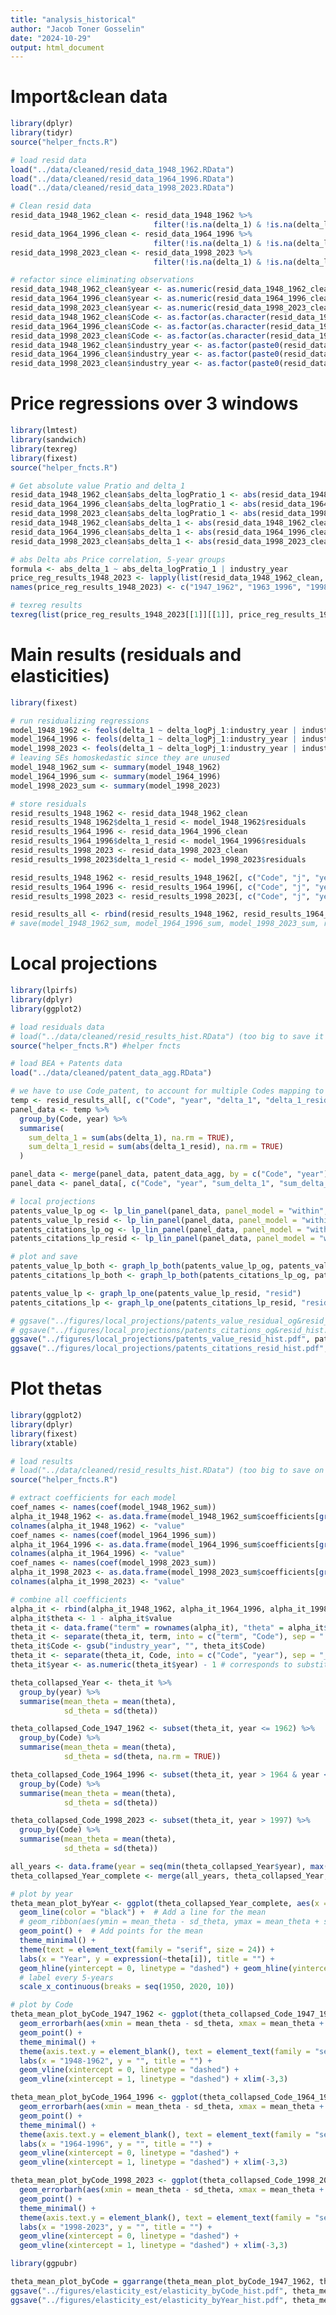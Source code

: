 ```yaml
---
title: "analysis_historical"
author: "Jacob Toner Gosselin"
date: "2024-10-29"
output: html_document
---
```

# Import&clean data

```r
library(dplyr)
library(tidyr)
source("helper_fncts.R")

# load resid data
load("../data/cleaned/resid_data_1948_1962.RData")
load("../data/cleaned/resid_data_1964_1996.RData")
load("../data/cleaned/resid_data_1998_2023.RData")

# Clean resid data
resid_data_1948_1962_clean <- resid_data_1948_1962 %>%
                                filter(!is.na(delta_1) & !is.na(delta_logPratio_1_II) & !is.infinite(delta_1))
resid_data_1964_1996_clean <- resid_data_1964_1996 %>% 
                                filter(!is.na(delta_1) & !is.na(delta_logPratio_1_II) &  !is.infinite(delta_1))
resid_data_1998_2023_clean <- resid_data_1998_2023 %>% 
                                filter(!is.na(delta_1) & !is.na(delta_logPratio_1_II) & !is.infinite(delta_1))

# refactor since eliminating observations
resid_data_1948_1962_clean$year <- as.numeric(resid_data_1948_1962_clean$year)
resid_data_1964_1996_clean$year <- as.numeric(resid_data_1964_1996_clean$year)
resid_data_1998_2023_clean$year <- as.numeric(resid_data_1998_2023_clean$year)
resid_data_1948_1962_clean$Code <- as.factor(as.character(resid_data_1948_1962_clean$Code))
resid_data_1964_1996_clean$Code <- as.factor(as.character(resid_data_1964_1996_clean$Code))
resid_data_1998_2023_clean$Code <- as.factor(as.character(resid_data_1998_2023_clean$Code))
resid_data_1948_1962_clean$industry_year <- as.factor(paste0(resid_data_1948_1962_clean$Code, "_", resid_data_1948_1962_clean$year))
resid_data_1964_1996_clean$industry_year <- as.factor(paste0(resid_data_1964_1996_clean$Code, "_", resid_data_1964_1996_clean$year))
resid_data_1998_2023_clean$industry_year <- as.factor(paste0(resid_data_1998_2023_clean$Code, "_", resid_data_1998_2023_clean$year))
```

# Price regressions over 3 windows
```r
library(lmtest)
library(sandwich)
library(texreg)
library(fixest)
source("helper_fncts.R")

# Get absolute value Pratio and delta_1
resid_data_1948_1962_clean$abs_delta_logPratio_1 <- abs(resid_data_1948_1962_clean$delta_logPratio_1_II)
resid_data_1964_1996_clean$abs_delta_logPratio_1 <- abs(resid_data_1964_1996_clean$delta_logPratio_1_II)
resid_data_1998_2023_clean$abs_delta_logPratio_1 <- abs(resid_data_1998_2023_clean$delta_logPratio_1_II)
resid_data_1948_1962_clean$abs_delta_1 <- abs(resid_data_1948_1962_clean$delta_1)
resid_data_1964_1996_clean$abs_delta_1 <- abs(resid_data_1964_1996_clean$delta_1)
resid_data_1998_2023_clean$abs_delta_1 <- abs(resid_data_1998_2023_clean$delta_1)

# abs Delta abs Price correlation, 5-year groups
formula <- abs_delta_1 ~ abs_delta_logPratio_1 | industry_year
price_reg_results_1948_2023 <- lapply(list(resid_data_1948_1962_clean, resid_data_1964_1996_clean, resid_data_1998_2023_clean), function(x) reg_wrapper_feols(x, formula))
names(price_reg_results_1948_2023) <- c("1947_1962", "1963_1996", "1998_2023")

# texreg results
texreg(list(price_reg_results_1948_2023[[1]][[1]], price_reg_results_1948_2023[[2]][[1]], price_reg_results_1948_2023[[3]][[1]]), override.se = list(price_reg_results_1948_2023[[1]][[2]], price_reg_results_1948_2023[[2]][[2]], price_reg_results_1948_2023[[3]][[2]]), override.p = list(price_reg_results_1948_2023[[1]][[3]], price_reg_results_1948_2023[[2]][[3]], price_reg_results_1948_2023[[3]][[3]]), stars = c(0.01, 0.05, 0.1), custom.model.names = c("1947-1962", "1963-1996", "1998-2022"), include.rsquared = FALSE, include.adjrs = FALSE, table = FALSE, file = "../tables/PriceReg_1948-2022.tex") 
```

# Main results (residuals and elasticities)
```r
library(fixest)

# run residualizing regressions
model_1948_1962 <- feols(delta_1 ~ delta_logPj_1:industry_year | industry_year, data = resid_data_1948_1962_clean)
model_1964_1996 <- feols(delta_1 ~ delta_logPj_1:industry_year | industry_year, data = resid_data_1964_1996_clean)
model_1998_2023 <- feols(delta_1 ~ delta_logPj_1:industry_year | industry_year, data = resid_data_1998_2023_clean)
# leaving SEs homoskedastic since they are unused
model_1948_1962_sum <- summary(model_1948_1962)
model_1964_1996_sum <- summary(model_1964_1996)
model_1998_2023_sum <- summary(model_1998_2023)

# store residuals 
resid_results_1948_1962 <- resid_data_1948_1962_clean
resid_results_1948_1962$delta_1_resid <- model_1948_1962$residuals
resid_results_1964_1996 <- resid_data_1964_1996_clean
resid_results_1964_1996$delta_1_resid <- model_1964_1996$residuals
resid_results_1998_2023 <- resid_data_1998_2023_clean
resid_results_1998_2023$delta_1_resid <- model_1998_2023$residuals

resid_results_1948_1962 <- resid_results_1948_1962[, c("Code", "j", "year", "delta_1", "delta_1_resid")]
resid_results_1964_1996 <- resid_results_1964_1996[, c("Code", "j", "year", "delta_1", "delta_1_resid")]
resid_results_1998_2023 <- resid_results_1998_2023[, c("Code", "j", "year", "delta_1", "delta_1_resid")]

resid_results_all <- rbind(resid_results_1948_1962, resid_results_1964_1996, resid_results_1998_2023)
# save(model_1948_1962_sum, model_1964_1996_sum, model_1998_2023_sum, resid_results_all, file = "../data/cleaned/resid_results_hist.RData") (too big to save on Github)
```

# Local projections
```r
library(lpirfs)
library(dplyr)
library(ggplot2)

# load residuals data
# load("../data/cleaned/resid_results_hist.RData") (too big to save it on Github)
source("helper_fncts.R") #helper fncts

# load BEA + Patents data
load("../data/cleaned/patent_data_agg.RData")

# we have to use Code_patent, to account for multiple Codes mapping to some NAICS 3-digit 
temp <- resid_results_all[, c("Code", "year", "delta_1", "delta_1_resid")]
panel_data <- temp %>%
  group_by(Code, year) %>%
  summarise(
    sum_delta_1 = sum(abs(delta_1), na.rm = TRUE),
    sum_delta_1_resid = sum(abs(delta_1_resid), na.rm = TRUE)
  )

panel_data <- merge(panel_data, patent_data_agg, by = c("Code", "year"), all.x = TRUE, all.y = FALSE)
panel_data <- panel_data[, c("Code", "year", "sum_delta_1", "sum_delta_1_resid", "patents_xi_real", "patents_num", "patents_cites")]

# local projections
patents_value_lp_og <- lp_lin_panel(panel_data, panel_model = "within", panel_effect = "twoways", robust_cov = "vcovHC", robust_method = "white1", diff_shock = FALSE, endog_data = "sum_delta_1", shock = "patents_xi_real", confint = 1.65, hor = 15, cumul_mult = FALSE)
patents_value_lp_resid <- lp_lin_panel(panel_data, panel_model = "within", panel_effect = "twoways", robust_cov = "vcovHC", robust_method = "white1", diff_shock = FALSE, endog_data = "sum_delta_1_resid", shock = "patents_xi_real", confint = 1.65, hor = 15, cumul_mult = FALSE)
patents_citations_lp_og <- lp_lin_panel(panel_data, panel_model = "within", panel_effect = "twoways", robust_cov = "vcovHC", robust_method = "white1", diff_shock = FALSE, endog_data = "sum_delta_1", shock = "patents_cites", confint = 1.65, hor = 15, cumul_mult = FALSE)
patents_citations_lp_resid <- lp_lin_panel(panel_data, panel_model = "within", panel_effect = "twoways", robust_cov = "vcovHC", robust_method = "white1", diff_shock = FALSE, endog_data = "sum_delta_1_resid", shock = "patents_cites", confint = 1.65, hor = 15, cumul_mult = FALSE)

# plot and save
patents_value_lp_both <- graph_lp_both(patents_value_lp_og, patents_value_lp_resid)
patents_citations_lp_both <- graph_lp_both(patents_citations_lp_og, patents_citations_lp_resid)

patents_value_lp <- graph_lp_one(patents_value_lp_resid, "resid")
patents_citations_lp <- graph_lp_one(patents_citations_lp_resid, "resid")

# ggsave("../figures/local_projections/patents_value_residual_og&resid_hist.pdf", patents_value_lp_both, width = 9, height = 9)
# ggsave("../figures/local_projections/patents_citations_og&resid_hist.pdf", patents_citations_lp_both, width = 9, height = 9)
ggsave("../figures/local_projections/patents_value_resid_hist.pdf", patents_value_lp, width = 16, height = 9)
ggsave("../figures/local_projections/patents_citations_resid_hist.pdf", patents_citations_lp, width = 16, height = 9)
```

# Plot thetas

```r
library(ggplot2)
library(dplyr)
library(fixest)
library(xtable)

# load results
# load("../data/cleaned/resid_results_hist.RData") (too big to save on Github)
source("helper_fncts.R")

# extract coefficients for each model
coef_names <- names(coef(model_1948_1962_sum))
alpha_it_1948_1962 <- as.data.frame(model_1948_1962_sum$coefficients[grep("delta_logPj_1:", coef_names, value = TRUE)])
colnames(alpha_it_1948_1962) <- "value"
coef_names <- names(coef(model_1964_1996_sum))
alpha_it_1964_1996 <- as.data.frame(model_1964_1996_sum$coefficients[grep("delta_logPj_1:", coef_names, value = TRUE)])
colnames(alpha_it_1964_1996) <- "value"
coef_names <- names(coef(model_1998_2023_sum))
alpha_it_1998_2023 <- as.data.frame(model_1998_2023_sum$coefficients[grep("delta_logPj_1:", coef_names, value = TRUE)])
colnames(alpha_it_1998_2023) <- "value"

# combine all coefficients
alpha_it <- rbind(alpha_it_1948_1962, alpha_it_1964_1996, alpha_it_1998_2023)
alpha_it$theta <- 1 - alpha_it$value
theta_it <- data.frame("term" = rownames(alpha_it), "theta" = alpha_it$theta)
theta_it <- separate(theta_it, term, into = c("term", "Code"), sep = ":")
theta_it$Code <- gsub("industry_year", "", theta_it$Code)
theta_it <- separate(theta_it, Code, into = c("Code", "year"), sep = "_")
theta_it$year <- as.numeric(theta_it$year) - 1 # corresponds to substitution in t-1 to t, so we shift year by 1

theta_collapsed_Year <- theta_it %>%
  group_by(year) %>%
  summarise(mean_theta = mean(theta),
            sd_theta = sd(theta))

theta_collapsed_Code_1947_1962 <- subset(theta_it, year <= 1962) %>%
  group_by(Code) %>%
  summarise(mean_theta = mean(theta),
            sd_theta = sd(theta, na.rm = TRUE))

theta_collapsed_Code_1964_1996 <- subset(theta_it, year > 1964 & year <= 1996) %>% 
  group_by(Code) %>%
  summarise(mean_theta = mean(theta),
            sd_theta = sd(theta))

theta_collapsed_Code_1998_2023 <- subset(theta_it, year > 1997) %>% 
  group_by(Code) %>%
  summarise(mean_theta = mean(theta),
            sd_theta = sd(theta))

all_years <- data.frame(year = seq(min(theta_collapsed_Year$year), max(theta_collapsed_Year$year)))
theta_collapsed_Year_complete <- merge(all_years, theta_collapsed_Year, by = "year", all.x = TRUE)

# plot by year
theta_mean_plot_byYear <- ggplot(theta_collapsed_Year_complete, aes(x = year, y = mean_theta)) +
  geom_line(color = "black") +  # Add a line for the mean
  # geom_ribbon(aes(ymin = mean_theta - sd_theta, ymax = mean_theta + sd_theta), alpha = 0.2, fill = "black") +  # Add shaded region for SD
  geom_point() +  # Add points for the mean
  theme_minimal() + 
  theme(text = element_text(family = "serif", size = 24)) +
  labs(x = "Year", y = expression(~theta[i]), title = "") + 
  geom_hline(yintercept = 0, linetype = "dashed") + geom_hline(yintercept = 1, linetype = "dashed") + ylim(-3,3) +
  # label every 5-years
  scale_x_continuous(breaks = seq(1950, 2020, 10))

# plot by Code
theta_mean_plot_byCode_1947_1962 <- ggplot(theta_collapsed_Code_1947_1962, aes(y = Code, x = mean_theta)) +
  geom_errorbarh(aes(xmin = mean_theta - sd_theta, xmax = mean_theta + sd_theta), height = 0.2) +
  geom_point() +
  theme_minimal() + 
  theme(axis.text.y = element_blank(), text = element_text(family = "serif", size = 24)) +
  labs(x = "1948-1962", y = "", title = "") + 
  geom_vline(xintercept = 0, linetype = "dashed") + 
  geom_vline(xintercept = 1, linetype = "dashed") + xlim(-3,3)

theta_mean_plot_byCode_1964_1996 <- ggplot(theta_collapsed_Code_1964_1996, aes(y = Code, x = mean_theta)) + 
  geom_errorbarh(aes(xmin = mean_theta - sd_theta, xmax = mean_theta + sd_theta), height = 0.2) +
  geom_point() +
  theme_minimal() + 
  theme(axis.text.y = element_blank(), text = element_text(family = "serif", size = 24)) +
  labs(x = "1964-1996", y = "", title = "") + 
  geom_vline(xintercept = 0, linetype = "dashed") + 
  geom_vline(xintercept = 1, linetype = "dashed") + xlim(-3,3)

theta_mean_plot_byCode_1998_2023 <- ggplot(theta_collapsed_Code_1998_2023, aes(y = Code, x = mean_theta)) + 
  geom_errorbarh(aes(xmin = mean_theta - sd_theta, xmax = mean_theta + sd_theta), height = 0.2) +
  geom_point() +
  theme_minimal() + 
  theme(axis.text.y = element_blank(), text = element_text(family = "serif", size = 24)) +
  labs(x = "1998-2023", y = "", title = "") + 
  geom_vline(xintercept = 0, linetype = "dashed") + 
  geom_vline(xintercept = 1, linetype = "dashed") + xlim(-3,3)

library(ggpubr)

theta_mean_plot_byCode = ggarrange(theta_mean_plot_byCode_1947_1962, theta_mean_plot_byCode_1964_1996, theta_mean_plot_byCode_1998_2023, ncol = 3, nrow = 1)
ggsave("../figures/elasticity_est/elasticity_byCode_hist.pdf", theta_mean_plot_byCode, width = 16, height = 9)
ggsave("../figures/elasticity_est/elasticity_byYear_hist.pdf", theta_mean_plot_byYear, width = 16, height = 9)
```

